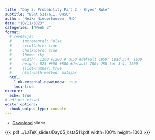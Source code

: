 ```yaml
---
title: "Day 5: Probability Part 2 - Bayes' Rule"
subtitle: "BSTA 511/611, OHSU"
author: "Meike Niederhausen, PhD"
date: "10/11/2023"
categories: ["Week 3"]
format: 
  # revealjs:
  #     incremental: false
  #     scrollable: true
  #     chalkboard: true
  #     theme: sky
  #     width:  1100 #1200 # 1050 #default 1050; ipad 3:4, 1600
  #     height: 825 #900 #800 #default 700; 788 for 3:4, 1200
  #     slide-number: true
  #     html-math-method: mathjax
  html:
    link-external-newwindow: true
    toc: true
execute:
  echo: true
# editor: visual
editor_options: 
  chunk_output_type: console
---
```



* [Download](../LaTeX_slides/Day05_bsta511.pdf) slides



{{< pdf ../LaTeX_slides/Day05_bsta511.pdf width=100% height=1000 >}}